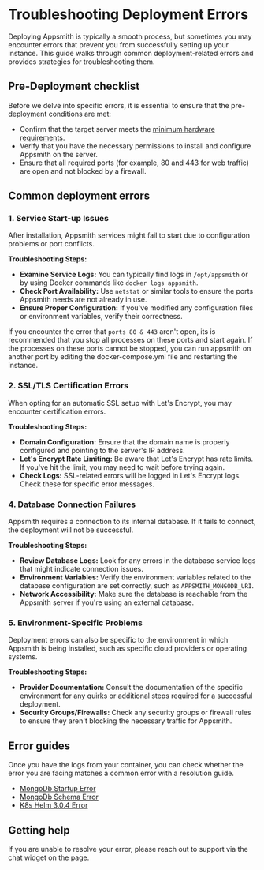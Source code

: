 
# Troubleshooting Deployment Errors

Deploying Appsmith is typically a smooth process, but sometimes you may encounter errors that prevent you from successfully setting up your instance. This guide walks through common deployment-related errors and provides strategies for troubleshooting them.

## Pre-Deployment checklist

Before we delve into specific errors, it is essential to ensure that the pre-deployment conditions are met:

- Confirm that the target server meets the [minimum hardware requirements](/getting-started/setup).
- Verify that you have the necessary permissions to install and configure Appsmith on the server.
- Ensure that all required ports (for example, 80 and 443 for web traffic) are open and not blocked by a firewall.

## Common deployment errors

### 1\. Service Start-up Issues

After installation, Appsmith services might fail to start due to configuration problems or port conflicts.

**Troubleshooting Steps:**

- **Examine Service Logs:** You can typically find logs in `/opt/appsmith` or by using Docker commands like `docker logs appsmith`.
- **Check Port Availability:** Use `netstat` or similar tools to ensure the ports Appsmith needs are not already in use.
- **Ensure Proper Configuration:** If you've modified any configuration files or environment variables, verify their correctness.

If you encounter the error that `ports 80 & 443` aren't open, its is recommended that you stop all processes on these ports and start again. If the processes on these ports cannot be stopped, you can run appsmith on another port by editing the docker-compose.yml file and restarting the instance.

<!-- -->

### 2\. SSL/TLS Certification Errors

When opting for an automatic SSL setup with Let's Encrypt, you may encounter certification errors.

**Troubleshooting Steps:**

- **Domain Configuration:** Ensure that the domain name is properly configured and pointing to the server's IP address.
- **Let's Encrypt Rate Limiting:** Be aware that Let's Encrypt has rate limits. If you've hit the limit, you may need to wait before trying again.
- **Check Logs:** SSL-related errors will be logged in Let's Encrypt logs. Check these for specific error messages.

<!-- -->

### 4\. Database Connection Failures

Appsmith requires a connection to its internal database. If it fails to connect, the deployment will not be successful.

**Troubleshooting Steps:**

- **Review Database Logs:** Look for any errors in the database service logs that might indicate connection issues.
- **Environment Variables:** Verify the environment variables related to the database configuration are set correctly, such as `APPSMITH_MONGODB_URI`.
- **Network Accessibility:** Make sure the database is reachable from the Appsmith server if you're using an external database.

<!-- -->

### 5\. Environment-Specific Problems

Deployment errors can also be specific to the environment in which Appsmith is being installed, such as specific cloud providers or operating systems.

**Troubleshooting Steps:**

- **Provider Documentation:** Consult the documentation of the specific environment for any quirks or additional steps required for a successful deployment.
- **Security Groups/Firewalls:** Check any security groups or firewall rules to ensure they aren't blocking the necessary traffic for Appsmith.

<!-- -->

## Error guides

Once you have the logs from your container, you can check whether the error you are facing matches a common error with a resolution guide.

- [MongoDb Startup Error](/help-and-support/troubleshooting-guide/deployment-error-guides/mongodb-startup-error-postv5)
- [MongoDb Schema Error](/help-and-support/troubleshooting-guide/deployment-error-guides/schema-mismatch-error)
- [K8s Helm 3.0.4 Error](help-and-support/troubleshooting-guide/deployment-error-guides/k8s-helm3.0.4-upgrade-error)

## Getting help

If you are unable to resolve your error, please reach out to support via the chat widget on the page.

<!-- -->
